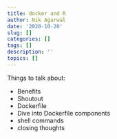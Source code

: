 ```yaml
---
title: docker and R
author: Nik Agarwal
date: '2020-10-20'
slug: []
categories: []
tags: []
description: ''
topics: []
---
```


Things to talk about:

- Benefits
- Shoutout
- Dockerfile
- Dive into Dockerfile components
- shell commands
- closing thoughts